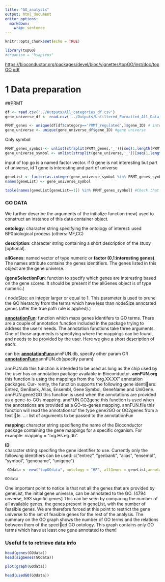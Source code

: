 ```yaml
---
title: "GO_analysis"
output: html_document
editor_options: 
  markdown: 
    wrap: sentence
---
```


```r
knitr::opts_chunk$set(echo = TRUE)
```

```r
library(topGO)
#organism = "hsapiens"
```

<https://bioconductor.org/packages/devel/bioc/vignettes/topGO/inst/doc/topGO.pdf>

# 1 Data preparation

##PRMT

```r
df <- read.csv('../Outputs/All_categories_df.csv')
gene_universe_df <- read.csv('../Outputs/Unfiltered_Formatted_All_Data_Sets_Final.csv')
```

```r
PRMT_genes <- unique(df[df$category=='PRMT_regulated',]$gene_ID) # interesting genes
gene_universe <- unique(gene_universe_df$gene_ID) #gene universe 
```

Only symbol

```r
PRMT_genes_symbol <- unlist(strsplit(PRMT_genes,'_'))[seq(1,length(PRMT_genes)*2,2)]
gene_universe_symbol <- unlist(strsplit(gene_universe,'_'))[seq(1,length(gene_universe)*2,2)]
```

input of top go is a named factor vector.
if 0 gene is not interesting but part of universe, id 1 gene is interesting and part of universe

```r
geneList <- factor(as.integer(gene_universe_symbol %in% PRMT_genes_symbol ))
names(geneList) <- gene_universe_symbol
```

```r
table(names(geneList[geneList==1]) %in% PRMT_genes_symbol) #Check that everything is correct up to now
```

### GO DATA

We further describe the arguments of the initialize function (new) used to construct an instance of this data container object.

**ontology**: character string specifying the ontology of interest: used BP0biological process (others: MF,CC)

**description**: character string containing a short description of the study [optional].

**allGenes**: named vector of type numeric or **factor (0,1:interesting genes)**.
The names attribute contains the genes identifiers.
The genes listed in this object are the gene universe.

**(geneSelectionFun**: function to specify which genes are interesting based on the gene scores. It should be present if the allGenes object is of type numeric.)

( nodeSize: an integer larger or equal to 1. This parameter is used to prune the GO hierarchy from the terms which have less than nodeSize annotated genes (after the true path rule is applied).)

[**annotationFun**]{.ul}: function which maps genes identifers to GO terms.
There are a couple of annotation function included in the package trying to address the user's needs.
The annotation functions take three arguments.
One of those arguments is specifying where the mappings can be found, and needs to be provided by the user.
Here we give a short description of each:

can be: [**annotationFun=**]{.ul}annFUN.db, specify other param OR [**annotationFun=**]{.ul}annFUN.db(specify param)

annFUN.db this function is intended to be used as long as the chip used by the user has an annotation package available in Bioconductor.
**annFUN.org** this function is using the mappings from the "org.XX.XX" annotation packages.
Cur- rently, the function supports the following gene identi􏰂ers: Entrez, GenBank, Alias, Ensembl, Gene Symbol, GeneName and UniGene.
annFUN.gene2GO this function is used when the annotations are provided as a gene-to-GOs mapping.
annFUN.GO2gene this function is used when the annotations are provided as a GO-to-genes mapping.
annFUN.file this function will read the annotationsof the type gene2GO or GO2genes from a text 􏰂le.
...: list of arguments to be passed to the annotationFun

**mapping:** character string specifieng the name of the Bioconductor package containing the gene mappings for a specific organism.
For example: mapping = "org.Hs.eg.db".

**ID**\
character string specifing the gene identifier to use.
Currently only the following identifiers can be used: c("entrez", "genbank", "alias", "ensembl", "symbol", "genename", "unigene")

```r
 GOdata <- new("topGOdata", ontology = "BP", allGenes = geneList,annotationFun = annFUN.org, ID="symbol",mapping= 'org.Hs.eg.db')
```

```r
GOdata
```

One important point to notice is that not all the genes that are provided by geneList, the initial gene universe, can be annotated to the GO. (4794 unverse, 593 signific genes)
This can be seen by comparing the number of all available genes, the genes present in geneList, with the number of feasible genes.
We are therefore forced at this point to restrict the gene universe to the set of feasible genes for the rest of the analysis.
The summary on the GO graph shows the number of GO terms and the relations between them of the speci􏰂ed GO ontology.
This graph contains only GO terms which have at least one gene annotated to them!

### Useful fx to retrieve data info
```r
head(genes(GOdata))
head(sigGenes(GOdata))
```

```r
plot(graph(GOdata))
```

```r
head(usedGO(GOdata))
```

